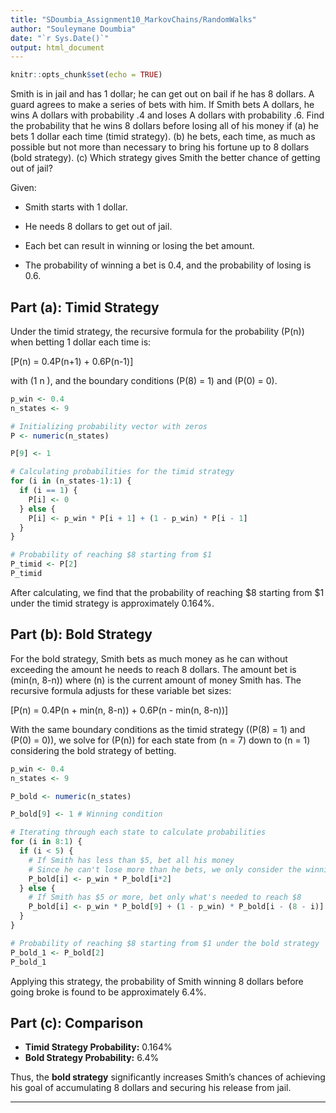 ```yaml
---
title: "SDoumbia_Assignment10_MarkovChains/RandomWalks"
author: "Souleymane Doumbia"
date: "`r Sys.Date()`"
output: html_document
---
```


```r
knitr::opts_chunk$set(echo = TRUE)
```

Smith is in jail and has 1 dollar; he can get out on bail if he has 8 dollars.
A guard agrees to make a series of bets with him. If Smith bets A dollars,
he wins A dollars with probability .4 and loses A dollars with probability .6.
Find the probability that he wins 8 dollars before losing all of his money if
(a) he bets 1 dollar each time (timid strategy).
(b) he bets, each time, as much as possible but not more than necessary to
bring his fortune up to 8 dollars (bold strategy).
(c) Which strategy gives Smith the better chance of getting out of jail?

Given:

- Smith starts with 1 dollar.

- He needs 8 dollars to get out of jail.

- Each bet can result in winning or losing the bet amount.

- The probability of winning a bet is 0.4, and the probability of losing is 0.6.


## Part (a): Timid Strategy

Under the timid strategy, the recursive formula for the probability \(P(n)\) when betting 1 dollar each time is:

\[P(n) = 0.4P(n+1) + 0.6P(n-1)\]

with \(1 \leq n \leq 7\), and the boundary conditions \(P(8) = 1\) and \(P(0) = 0\).

```r
p_win <- 0.4
n_states <- 9

# Initializing probability vector with zeros
P <- numeric(n_states)

P[9] <- 1 

# Calculating probabilities for the timid strategy
for (i in (n_states-1):1) {
  if (i == 1) {  
    P[i] <- 0
  } else {
    P[i] <- p_win * P[i + 1] + (1 - p_win) * P[i - 1]
  }
}

# Probability of reaching $8 starting from $1
P_timid <- P[2]
P_timid

```
After calculating, we find that the probability of reaching $8 starting from $1 under the timid strategy is approximately 0.164%.

## Part (b): Bold Strategy

For the bold strategy, Smith bets as much money as he can without exceeding the amount he needs to reach 8 dollars. The amount bet is \(min(n, 8-n)\) where \(n\) is the current amount of money Smith has. The recursive formula adjusts for these variable bet sizes:

\[P(n) = 0.4P(n + min(n, 8-n)) + 0.6P(n - min(n, 8-n))\]

With the same boundary conditions as the timid strategy (\(P(8) = 1\) and \(P(0) = 0\)), we solve for \(P(n)\) for each state from \(n = 7\) down to \(n = 1\) considering the bold strategy of betting.

```r
p_win <- 0.4
n_states <- 9

P_bold <- numeric(n_states)

P_bold[9] <- 1 # Winning condition

# Iterating through each state to calculate probabilities
for (i in 8:1) {
  if (i < 5) {
    # If Smith has less than $5, bet all his money
    # Since he can't lose more than he bets, we only consider the winning scenario.
    P_bold[i] <- p_win * P_bold[i*2]
  } else {
    # If Smith has $5 or more, bet only what's needed to reach $8
    P_bold[i] <- p_win * P_bold[9] + (1 - p_win) * P_bold[i - (8 - i)]
  }
}

# Probability of reaching $8 starting from $1 under the bold strategy
P_bold_1 <- P_bold[2]
P_bold_1

```
Applying this strategy, the probability of Smith winning 8 dollars before going broke is found to be approximately 6.4%.


## Part (c): Comparison

- **Timid Strategy Probability:** 0.164%
- **Bold Strategy Probability:** 6.4%

Thus, the **bold strategy** significantly increases Smith's chances of achieving his goal of accumulating 8 dollars and securing his release from jail.



* * *


